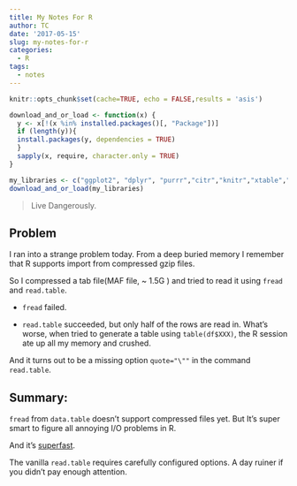 ```yaml
---
title: My Notes For R
author: TC
date: '2017-05-15'
slug: my-notes-for-r
categories:
  - R
tags:
  - notes
---
```


```r
knitr::opts_chunk$set(cache=TRUE, echo = FALSE,results = 'asis')

download_and_or_load <- function(x) {
  y <- x[!(x %in% installed.packages()[, "Package"])]
  if (length(y)){
  install.packages(y, dependencies = TRUE)
  }
  sapply(x, require, character.only = TRUE)
}

my_libraries <- c("ggplot2", "dplyr", "purrr","citr","knitr","xtable","pander")
download_and_or_load(my_libraries)

```


> Live Dangerously.

## Problem

I ran into a strange problem today. From a deep buried memory I remember that R supports import from compressed gzip files. 

So I compressed a tab file(MAF file, ~ 1.5G ) and tried to read it using `fread` and `read.table`.

- `fread` failed.

- `read.table` succeeded, but only half of the rows are read in.
What's worse, when tried to generate a table using `table(df$XXX)`, the R session ate up all my memory and crushed.

And it turns out to be a missing option ` quote="\""` in the command `read.table`. 


## Summary:
`fread` from `data.table` doesn't support compressed files yet. But It's super smart to figure all annoying I/O problems in R.

And it's [superfast](http://stackoverflow.com/questions/1727772/quickly-reading-very-large-tables-as-dataframes-in-r).

The vanilla `read.table` requires carefully configured options. A day ruiner if you didn't pay enough attention.

